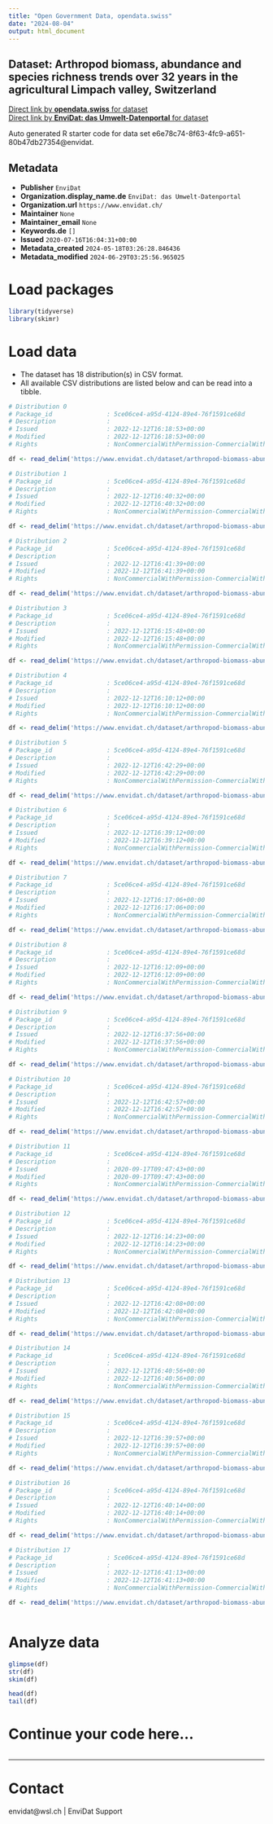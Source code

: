 ```yaml
---
title: "Open Government Data, opendata.swiss"
date: "2024-08-04"
output: html_document
---
```


## Dataset: Arthropod biomass, abundance and species richness trends over 32 years in the agricultural Limpach valley, Switzerland



[Direct link by **opendata.swiss** for dataset](https://opendata.swiss/de/dataset/arthropod-biomass-abundance-and-species-richness-trends-over-32-years-in-the-agricultural-limpa)<br>
[Direct link by **EnviDat: das Umwelt-Datenportal** for dataset](https://www.envidat.ch/#/metadata/arthropod-biomass-abundance-species-richness-trends-limpach)

Auto generated R starter code for data set e6e78c74-8f63-4fc9-a651-80b47db27354@envidat.

## Metadata

- **Publisher** `EnviDat`
- **Organization.display_name.de** `EnviDat: das Umwelt-Datenportal`
- **Organization.url** `https://www.envidat.ch/`
- **Maintainer** `None`
- **Maintainer_email** `None`
- **Keywords.de** `[]`
- **Issued** `2020-07-16T16:04:31+00:00`
- **Metadata_created** `2024-05-18T03:26:28.846436`
- **Metadata_modified** `2024-06-29T03:25:56.965025`


# Load packages

```r

library(tidyverse)
library(skimr)

```

# Load data

-   The dataset has 18 distribution(s) in CSV format.
-   All available CSV distributions are listed below and can be read into a tibble.

```r

# Distribution 0
# Package_id               : 5ce06ce4-a95d-4124-89e4-76f1591ce68d
# Description              : 
# Issued                   : 2022-12-12T16:18:53+00:00
# Modified                 : 2022-12-12T16:18:53+00:00
# Rights                   : NonCommercialWithPermission-CommercialWithPermission-ReferenceRequired

df <- read_delim('https://www.envidat.ch/dataset/arthropod-biomass-abundance-species-richness-trends-limpach/resource/373100d8-43f4-476b-9678-d40cc4fa47b0')

# Distribution 1
# Package_id               : 5ce06ce4-a95d-4124-89e4-76f1591ce68d
# Description              : 
# Issued                   : 2022-12-12T16:40:32+00:00
# Modified                 : 2022-12-12T16:40:32+00:00
# Rights                   : NonCommercialWithPermission-CommercialWithPermission-ReferenceRequired

df <- read_delim('https://www.envidat.ch/dataset/arthropod-biomass-abundance-species-richness-trends-limpach/resource/56e5590a-b1aa-4ba5-8ad2-6f839c6b3b85')

# Distribution 2
# Package_id               : 5ce06ce4-a95d-4124-89e4-76f1591ce68d
# Description              : 
# Issued                   : 2022-12-12T16:41:39+00:00
# Modified                 : 2022-12-12T16:41:39+00:00
# Rights                   : NonCommercialWithPermission-CommercialWithPermission-ReferenceRequired

df <- read_delim('https://www.envidat.ch/dataset/arthropod-biomass-abundance-species-richness-trends-limpach/resource/5ed0e1e9-bd33-4c8b-ac7e-8c4ec47deafc')

# Distribution 3
# Package_id               : 5ce06ce4-a95d-4124-89e4-76f1591ce68d
# Description              : 
# Issued                   : 2022-12-12T16:15:48+00:00
# Modified                 : 2022-12-12T16:15:48+00:00
# Rights                   : NonCommercialWithPermission-CommercialWithPermission-ReferenceRequired

df <- read_delim('https://www.envidat.ch/dataset/arthropod-biomass-abundance-species-richness-trends-limpach/resource/96edac02-f93b-44e3-95e0-b9e7c2dcddf1')

# Distribution 4
# Package_id               : 5ce06ce4-a95d-4124-89e4-76f1591ce68d
# Description              : 
# Issued                   : 2022-12-12T16:10:12+00:00
# Modified                 : 2022-12-12T16:10:12+00:00
# Rights                   : NonCommercialWithPermission-CommercialWithPermission-ReferenceRequired

df <- read_delim('https://www.envidat.ch/dataset/arthropod-biomass-abundance-species-richness-trends-limpach/resource/44cb422b-d09d-49b7-94fd-3b3648ad4fce')

# Distribution 5
# Package_id               : 5ce06ce4-a95d-4124-89e4-76f1591ce68d
# Description              : 
# Issued                   : 2022-12-12T16:42:29+00:00
# Modified                 : 2022-12-12T16:42:29+00:00
# Rights                   : NonCommercialWithPermission-CommercialWithPermission-ReferenceRequired

df <- read_delim('https://www.envidat.ch/dataset/arthropod-biomass-abundance-species-richness-trends-limpach/resource/2a8f6d75-ff31-41cc-bed4-7b90b6d579f0')

# Distribution 6
# Package_id               : 5ce06ce4-a95d-4124-89e4-76f1591ce68d
# Description              : 
# Issued                   : 2022-12-12T16:39:12+00:00
# Modified                 : 2022-12-12T16:39:12+00:00
# Rights                   : NonCommercialWithPermission-CommercialWithPermission-ReferenceRequired

df <- read_delim('https://www.envidat.ch/dataset/arthropod-biomass-abundance-species-richness-trends-limpach/resource/1f32e64c-1d0f-44ac-a584-7c62c053d185')

# Distribution 7
# Package_id               : 5ce06ce4-a95d-4124-89e4-76f1591ce68d
# Description              : 
# Issued                   : 2022-12-12T16:17:06+00:00
# Modified                 : 2022-12-12T16:17:06+00:00
# Rights                   : NonCommercialWithPermission-CommercialWithPermission-ReferenceRequired

df <- read_delim('https://www.envidat.ch/dataset/arthropod-biomass-abundance-species-richness-trends-limpach/resource/325305be-ff93-48c4-8c16-a3a4e37663ab')

# Distribution 8
# Package_id               : 5ce06ce4-a95d-4124-89e4-76f1591ce68d
# Description              : 
# Issued                   : 2022-12-12T16:12:09+00:00
# Modified                 : 2022-12-12T16:12:09+00:00
# Rights                   : NonCommercialWithPermission-CommercialWithPermission-ReferenceRequired

df <- read_delim('https://www.envidat.ch/dataset/arthropod-biomass-abundance-species-richness-trends-limpach/resource/e1d5afa9-530a-4b4e-99e3-d43b6ca613cc')

# Distribution 9
# Package_id               : 5ce06ce4-a95d-4124-89e4-76f1591ce68d
# Description              : 
# Issued                   : 2022-12-12T16:37:56+00:00
# Modified                 : 2022-12-12T16:37:56+00:00
# Rights                   : NonCommercialWithPermission-CommercialWithPermission-ReferenceRequired

df <- read_delim('https://www.envidat.ch/dataset/arthropod-biomass-abundance-species-richness-trends-limpach/resource/310ccd7a-b1d0-4ab1-99e4-1ba70e552fc5')

# Distribution 10
# Package_id               : 5ce06ce4-a95d-4124-89e4-76f1591ce68d
# Description              : 
# Issued                   : 2022-12-12T16:42:57+00:00
# Modified                 : 2022-12-12T16:42:57+00:00
# Rights                   : NonCommercialWithPermission-CommercialWithPermission-ReferenceRequired

df <- read_delim('https://www.envidat.ch/dataset/arthropod-biomass-abundance-species-richness-trends-limpach/resource/4f8eb204-a9be-41d5-86a4-a2bb2c394169')

# Distribution 11
# Package_id               : 5ce06ce4-a95d-4124-89e4-76f1591ce68d
# Description              : 
# Issued                   : 2020-09-17T09:47:43+00:00
# Modified                 : 2020-09-17T09:47:43+00:00
# Rights                   : NonCommercialWithPermission-CommercialWithPermission-ReferenceRequired

df <- read_delim('https://www.envidat.ch/dataset/arthropod-biomass-abundance-species-richness-trends-limpach/resource/a0d555bb-1dc3-4c39-884c-a6366438809a')

# Distribution 12
# Package_id               : 5ce06ce4-a95d-4124-89e4-76f1591ce68d
# Description              : 
# Issued                   : 2022-12-12T16:14:23+00:00
# Modified                 : 2022-12-12T16:14:23+00:00
# Rights                   : NonCommercialWithPermission-CommercialWithPermission-ReferenceRequired

df <- read_delim('https://www.envidat.ch/dataset/arthropod-biomass-abundance-species-richness-trends-limpach/resource/b53622ce-6ad7-4def-b009-e5d21ceeae5a')

# Distribution 13
# Package_id               : 5ce06ce4-a95d-4124-89e4-76f1591ce68d
# Description              : 
# Issued                   : 2022-12-12T16:42:08+00:00
# Modified                 : 2022-12-12T16:42:08+00:00
# Rights                   : NonCommercialWithPermission-CommercialWithPermission-ReferenceRequired

df <- read_delim('https://www.envidat.ch/dataset/arthropod-biomass-abundance-species-richness-trends-limpach/resource/bb63365b-4971-4992-af92-cdcfbf49e7c8')

# Distribution 14
# Package_id               : 5ce06ce4-a95d-4124-89e4-76f1591ce68d
# Description              : 
# Issued                   : 2022-12-12T16:40:56+00:00
# Modified                 : 2022-12-12T16:40:56+00:00
# Rights                   : NonCommercialWithPermission-CommercialWithPermission-ReferenceRequired

df <- read_delim('https://www.envidat.ch/dataset/arthropod-biomass-abundance-species-richness-trends-limpach/resource/ba8c3d6b-b809-4e42-a0e4-6a858a9c7636')

# Distribution 15
# Package_id               : 5ce06ce4-a95d-4124-89e4-76f1591ce68d
# Description              : 
# Issued                   : 2022-12-12T16:39:57+00:00
# Modified                 : 2022-12-12T16:39:57+00:00
# Rights                   : NonCommercialWithPermission-CommercialWithPermission-ReferenceRequired

df <- read_delim('https://www.envidat.ch/dataset/arthropod-biomass-abundance-species-richness-trends-limpach/resource/71e46f93-be9a-4805-b83a-3033447ff616')

# Distribution 16
# Package_id               : 5ce06ce4-a95d-4124-89e4-76f1591ce68d
# Description              : 
# Issued                   : 2022-12-12T16:40:14+00:00
# Modified                 : 2022-12-12T16:40:14+00:00
# Rights                   : NonCommercialWithPermission-CommercialWithPermission-ReferenceRequired

df <- read_delim('https://www.envidat.ch/dataset/arthropod-biomass-abundance-species-richness-trends-limpach/resource/91417163-72ac-4f71-9c80-b6fed1f39218')

# Distribution 17
# Package_id               : 5ce06ce4-a95d-4124-89e4-76f1591ce68d
# Description              : 
# Issued                   : 2022-12-12T16:41:13+00:00
# Modified                 : 2022-12-12T16:41:13+00:00
# Rights                   : NonCommercialWithPermission-CommercialWithPermission-ReferenceRequired

df <- read_delim('https://www.envidat.ch/dataset/arthropod-biomass-abundance-species-richness-trends-limpach/resource/290e0cfa-857f-4ddd-940d-96076d736419')



```

# Analyze data

```r

glimpse(df)
str(df)
skim(df)

head(df)
tail(df)

```

# Continue your code here...

```r

```

------------------------------------------------------------------------

# Contact

envidat@wsl.ch | EnviDat Support

